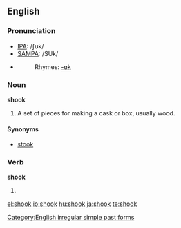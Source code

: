 ==English==

{{rank|loss|spot|wonderful|943|shook|fit|distribute|ordinary}}

===Pronunciation===
*[[IPA]]: /ʃʊk/
*[[SAMPA]]: /SUk/
*{{audio|en-us-shook.ogg|Audio (US)}}
*:Rhymes: [[Rhymes:English:-ʊk|-ʊk]]

===Noun===
'''shook'''

# A set of pieces for making a cask or box, usually wood.

====Synonyms====
*[[stook]]

===Verb===
'''shook'''

# {{simple past of|[[shake]]}}

[[Category:English irregular simple past forms]]

[[el:shook]]
[[io:shook]]
[[hu:shook]]
[[ja:shook]]
[[te:shook]]